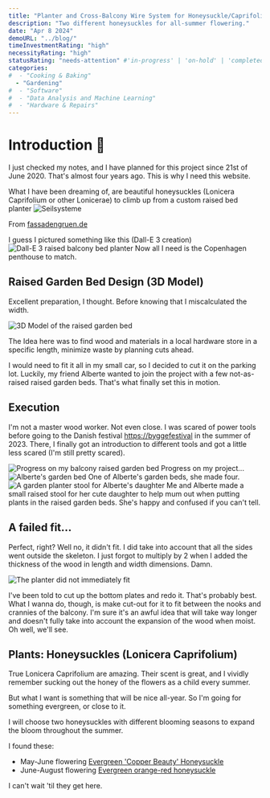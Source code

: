 ```yaml
---
title: "Planter and Cross-Balcony Wire System for Honeysuckle/Caprifolium"
description: "Two different honeysuckles for all-summer flowering."
date: "Apr 8 2024"
demoURL: "../blog/"
timeInvestmentRating: "high"  
necessityRating: "high"
statusRating: "needs-attention" #'in-progress' | 'on-hold' | 'completed' | 'delayed' | 'upcoming' | 'cancelled' | 'under-review' | 'needs-attention' | 'awaiting-feedback' | 'testing-phase' | 'polishing'
categories:
#  - "Cooking & Baking"
  - "Gardening"
#  - "Software"
#  - "Data Analysis and Machine Learning"
#  - "Hardware & Repairs"
---
```


# Introduction 🌸
I just checked my notes, and I have planned for this project since 21st of June 2020. That's almost four years ago. This is why I need this website.

What I have been dreaming of, are beautiful honeysuckles (Lonicera Caprifolium or other Lonicerae) to climb up from a custom raised bed planter 
<Img alt="Seilsysteme" src="https://www.fassadengruen.de/fileadmin/seilsysteme/4000/4040.png" />

From [fassadengruen.de](https://www.fassadengruen.de/en/evergreen-honeysuckle.html#c25777)

I guess I pictured something like this (Dall-E 3 creation)
<Img alt="Dall-E 3 raised balcony bed planter" src="https://lh3.googleusercontent.com/pw/AP1GczONAPjJQtrRVp_piin73WwXMapWrCrTy1RGxWiTAEK2NWhDqC6Mujrla9mJF5YtAeMM1l2bEkhEOWbyJUMo4KW2NrXmUI31N7z1YiFXC6i-tirdNGtucaKlPw7IeVmc73ISDUT6YFfGmD0fysPI5PN7FA=w1024-h1024-s-no-gm?"/>
Now all I need is the Copenhagen penthouse to match.

## Raised Garden Bed Design (3D Model)
Excellent preparation, I thought. Before knowing that I miscalculated the width.

<Img alt="3D Model of the raised garden bed" src="https://lh3.googleusercontent.com/pw/AP1GczM02pk0hA96BDmKDY_aYwwhope_kSg2qGRNZONceOMF3lmWyf5ORYmTVNOujV0ioMyfsXEAPyVYF2X8A0g45m48zCcMjlGsYpIvoKp_axgs7g6V1nNlqCGoIz20eCUZuxCpdDdwA_1QoLQIaqb-WbXK2w=w2128-h1498-s-no-gm"/>

The Idea here was to find wood and materials in a local hardware store in a specific length, minimize waste by planning cuts ahead. 

I would need to fit it all in my small car, so I decided to cut it on the parking lot. Luckily, my friend Alberte wanted to join the project with a few not-as-raised raised garden beds. That's what finally set this in motion.

## Execution
I'm not a master wood worker. Not even close. I was scared of power tools before going to the Danish festival [https://byggefestival](byggefest.dk) in the summer of 2023. There, I finally got an introduction to different tools and got a little less scared (I'm still pretty scared).

<Img alt="Progress on my balcony raised garden bed" src="https://lh3.googleusercontent.com/pw/AP1GczMYLQr5xRO-ZujchbWI6bUITNL3yPsPdFaT1f8o4P7ATi5R-m-dkbiQ8rDChKXEjzLLun07BbbQL0xkB6jmKtJu5UoXBqXu4qemtydZw4-sLF67ByTDOnqYP39yLAL4c0-6tDE_ifRS4l2VH92meYJXsA=w2294-h1722-s-no-gm?"/>
Progress on my project...


<Img alt="Alberte's garden bed" src="https://lh3.googleusercontent.com/pw/AP1GczMdY3Xkezm2bmB0YYVvihTw0O4CbbaTEQ-01pLyOPwLXeOWT4hhWbcrjW2jJzrPlgkh6v2nhGf06uZc12XYn7z3gRgRsGvzH2yYbBIwQSt_JBE8EZuYidK65zdsQzcOZNVPHzr8oRK8OgBbKI0cNbjNGw=w2294-h1722-s-no-gm"/>
One of Alberte's garden beds, she made four.


<Img alt="A garden planter stool for Alberte's daughter" src="https://lh3.googleusercontent.com/pw/AP1GczNhWx5iinX6baZDoDOSIFtmJ0yysFupEhS2fWBjCjSS2ddcOYjk0qC-V8jDkHiSyXjeHizcxSp0IC99s0I9iXmru2Ye191AXndxwABVQqJteU_365ide-F-F-5CXQAXA-79QlvtGenVKbNXoI2z6qOl5Q=w2294-h1722-s-no-gm?"/> 
Me and Alberte made a small raised stool for her cute daughter to help mum out when putting plants in the raised garden beds. She's happy and confused if you can't tell.



## A failed fit...
Perfect, right? Well no, it didn't fit. I did take into account that all the sides went outside the skeleton. I just forgot to multiply by 2 when I added the thickness of the wood in length and width dimensions. Damn.

<Img alt="The planter did not immediately fit" src="https://lh3.googleusercontent.com/pw/AP1GczM8XoOPhFg_XRN7SQlglEKAOPca_fE-4I64qmMM-2TgGSWjVMS3Om8hyD27D76hZCZhSkC_brvrRrgH_P6t_fPLhSRnaK-xXshFNzZenktR_MQra3CGaTk1cA7fZE2H62J6dcvfDMu5SWmJ1FBA8jGwGA=w2294-h1722-s-no-gm?"/>

I've been told to cut up the bottom plates and redo it. That's probably best. What I wanna do, though, is make cut-out for it to fit between the nooks and crannies of the balcony. I'm sure it's an awful idea that will take way longer and doesn't fully take into account the expansion of the wood when moist. Oh well, we'll see.

## Plants: Honeysuckles (Lonicera Caprifolium)
True Lonicera Caprifolium are amazing. Their scent is great, and I vividly remember sucking out the honey of the flowers as a child every summer.

But what I want is something that will be nice all-year. So I'm going for something evergreen, or close to it.

I will choose two honeysuckles with different blooming seasons to expand the bloom throughout the summer.

I found these:
- May-June flowering [Evergreen 'Copper Beauty' Honeysuckle](https://www.pflanzmich.de/produkt/27430/immergruene-geissschlinge-copper-beauty.html)
- June-August flowering [Evergreen orange-red honeysuckle](https://www.pflanzmich.de/produkt/44328/immergruenes-geissblatt.html)

I can't wait 'til they get here.